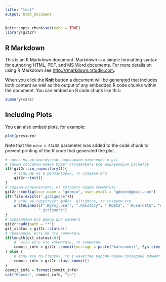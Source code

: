```yaml
---
title: "test"
output: html_document
---
```


```r
knitr::opts_chunk$set(echo = TRUE)
library(git2r)
```

## R Markdown

This is an R Markdown document. Markdown is a simple formatting syntax for authoring HTML, PDF, and MS Word documents. For more details on using R Markdown see <http://rmarkdown.rstudio.com>.

When you click the **Knit** button a document will be generated that includes both content as well as the output of any embedded R code chunks within the document. You can embed an R code chunk like this:

```r
summary(cars)
```

## Including Plots

You can also embed plots, for example:

```r
plot(pressure)
```

Note that the `echo = FALSE` parameter was added to the code chunk to prevent printing of the R code that generated the plot.

```r
# здесь мы автоматически записываем изменения в git
# таким способом можно будет отслеживать все модификации расчетов
if(!git2r::in_repository()){
    # если мы не в репозитории, то создаем его
    git2r::init()
}
# задаем пользователя, от которого будем коммитить
git2r::config(user.name = "gdemin", user.email = "gdemin@gmail.com")
if(!file.exists(".gitignore")){
    # если не существует файла .gitignore, то создаем его
    writeLines(c(".Rproj.user", ".Rhistory", ".RData", ".Ruserdata", "data/", "secret"),
               ".gitignore")
}
# добавлляем все файлы для коммита
git2r::add(path = "*")
git_status = git2r::status()
# проверяем, есть ли что коммитить
if(length(git_status)>0){
    #  если есть что коммитить, то коммитим
    commit_info = git2r::commit(message = paste("Autocommit", Sys.time()), all = TRUE)
} else {
    # если все по-старому, то в качестве версии берем последний коммит
    commit_info = git2r::last_commit()
}
commit_info = format(commit_info)
cat("Версия", commit_info, "\n")
```